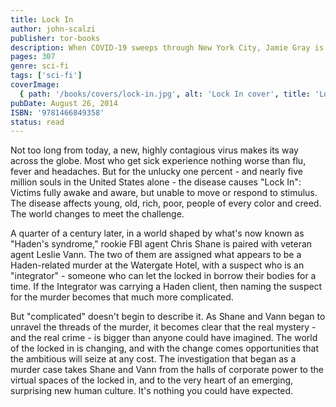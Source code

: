 ```yaml
---
title: Lock In
author: john-scalzi
publisher: tor-books
description: When COVID-19 sweeps through New York City, Jamie Gray is stuck as a dead-end driver for food delivery apps. That is, until Jamie makes a delivery to an old acquaintance, Tom, who works at what he calls “an animal rights organization.” Tom’s team needs a last-minute grunt to handle things on their next field visit. Jamie, eager to do anything, immediately signs on.
pages: 307
genre: sci-fi
tags: ['sci-fi']
coverImage:
  { path: '/books/covers/lock-in.jpg', alt: 'Lock In cover', title: 'Lock In' }
pubDate: August 26, 2014
ISBN: '9781466849358'
status: read
---
```


Not too long from today, a new, highly contagious virus makes its way across the globe. Most who get sick experience nothing worse than flu, fever and headaches. But for the unlucky one percent - and nearly five million souls in the United States alone - the disease causes "Lock In": Victims fully awake and aware, but unable to move or respond to stimulus. The disease affects young, old, rich, poor, people of every color and creed. The world changes to meet the challenge.

A quarter of a century later, in a world shaped by what's now known as "Haden's syndrome," rookie FBI agent Chris Shane is paired with veteran agent Leslie Vann. The two of them are assigned what appears to be a Haden-related murder at the Watergate Hotel, with a suspect who is an "integrator" - someone who can let the locked in borrow their bodies for a time. If the Integrator was carrying a Haden client, then naming the suspect for the murder becomes that much more complicated.

But "complicated" doesn't begin to describe it. As Shane and Vann began to unravel the threads of the murder, it becomes clear that the real mystery - and the real crime - is bigger than anyone could have imagined. The world of the locked in is changing, and with the change comes opportunities that the ambitious will seize at any cost. The investigation that began as a murder case takes Shane and Vann from the halls of corporate power to the virtual spaces of the locked in, and to the very heart of an emerging, surprising new human culture. It's nothing you could have expected.
